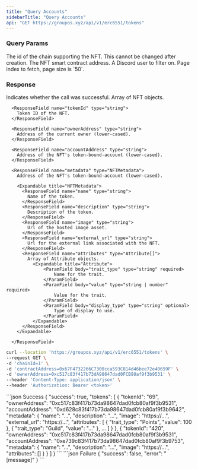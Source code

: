 ```yaml
---
title: "Query Accounts"
sidebarTitle: "Query Accounts"
api: "GET https://groupos.xyz/api/v1/erc6551/tokens"
---
```


### Query Params

<ParamField body="chainId" type="number" required>
  The id of the chain supporting the NFT. This cannot be changed after creation.
</ParamField>

<ParamField query="contractAddress" type="string" required>
  The NFT smart contract address.
</ParamField>

<ParamField query="discordId" type="number" optional>
  A Discord user to filter on.
</ParamField>

<ParamField query="page" type="number" optional>
  Page index to fetch, page size is `50`.
</ParamField>

### Response

<ResponseField name="success" type="boolean">
  Indicates whether the call was successful.
</ResponseField>

<ResponseField name="tokens" type="NFT[]">
  Array of NFT objects.

  <Expandable title="NFT">

      <ResponseField name="tokenId" type="string">
        Token ID of the NFT.
      </ResponseField>

      <ResponseField name="ownerAddress" type="string">
        Address of the current owner (lower-cased).
      </ResponseField>
      
      <ResponseField name="accountAddress" type="string">
        Address of the NFT's token-bound-account (lower-cased).
      </ResponseField>
      
      <ResponseField name="metadata" type="NFTMetadata">
        Address of the NFT's token-bound-account (lower-cased).
        
        <Expandable title="NFTMetadata">
          <ResponseField name="name" type="string">
            Name of the token.
          </ResponseField>
          <ResponseField name="description" type="string">
            Description of the token.
          </ResponseField>
          <ResponseField name="image" type="string">
            Url of the hosted image asset.
          </ResponseField>
          <ResponseField name="external_url" type="string">
            Url for the external link associated with the NFT.
          </ResponseField>
          <ResponseField name="attributes" type="Attribute[]">
            Array of Attribute objects.
              <Expandable title="Attribute">
                  <ParamField body="trait_type" type="string" required>
                      Name for the trait.
                  </ParamField>
                  <ParamField body="value" type="string | number" required>
                      Value for the trait.
                  </ParamField>
                  <ParamField body="display_type" type="string" optional>
                      Type of display to use.
                  </ParamField>
              </Expandable>
          </ResponseField>
        </Expandable>
      
      </ResponseField>

  </Expandable>

</ResponseField>

<RequestExample>

```bash Example Request
curl --location 'https://groupos.xyz/api/v1/erc6551/tokens' \
--request GET \
-d 'chainId=1' \
-d 'contractAddress=0x67F4732266C7300cca593C814d46bee72e40659F' \
-d 'ownerAddress=0xc517c83f417b73dA98647dad0FCB80af9f3b9531' \
--header 'Content-Type: application/json' \
--header 'Authorization: Bearer <token>'
```

</RequestExample>

<ResponseExample>
  ```json Success
  {
    "success": true,
    "tokens": [
      {
        "tokenId": "69",
        "ownerAddress": "0xc517c83f417b73da98647dad0fcb80af9f3b9531",
        "accountAddress": "0xd628c83f417b73da98647dad0fcb80af9f3b9642",
        "metadata": {
          "name": "...",
          "description": "...",
          "image": "https://...",
          "external_url": "https://...",
          "attributes": [
              {
                  "trait_type": "Points",
                  "value": 100
              },
              {
                  "trait_type": "Guild",
                  "value": "..."
              },
              ...
          ]
        }
      },
      {
        "tokenId": "420",
        "ownerAddress": "0xc517c83f417b73da98647dad0fcb80af9f3b9531",
        "accountAddress": "0xe739c83f417b73da98647dad0fcb80af9f3b9753",
        "metadata": {
          "name": "...",
          "description": "...",
          "image": "https://...",
          "attributes": []
        }
      }
    ]
  }
  ```
  ```json Failure
  {
    "success": false,
    "error": "[message]"
  }
  ```
</ResponseExample>
